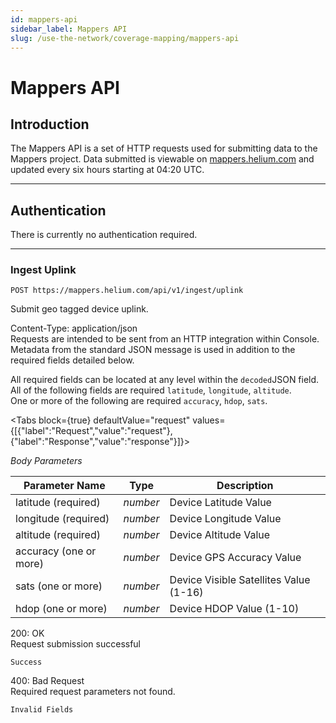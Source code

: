 ```yaml
---
id: mappers-api
sidebar_label: Mappers API
slug: /use-the-network/coverage-mapping/mappers-api
---
```


# Mappers API


## Introduction

The Mappers API is a set of HTTP requests used for submitting data to the
Mappers project. Data submitted is viewable on
[mappers.helium.com](https://mappers.helium.com) and updated every six hours
starting at 04:20 UTC.

---

## Authentication

There is currently no authentication required.

---

### Ingest Uplink

```
POST https://mappers.helium.com/api/v1/ingest/uplink
```

Submit geo tagged device uplink.

Content-Type: application/json  
Requests are intended to be sent from an HTTP integration within Console.
Metadata from the standard JSON message is used in addition to the required
fields detailed below.

All required fields can be located at any level within the `decoded`JSON
field.  
All of the following fields are required `latitude`, `longitude`, `altitude`.  
One or more of the following are required `accuracy`, `hdop`, `sats`.

<Tabs
  block={true}
  defaultValue="request"
  values={[{"label":"Request","value":"request"},{"label":"Response","value":"response"}]}>
<TabItem value="request">

_Body Parameters_

| Parameter Name         | Type     | Description                            |
| ---------------------- | -------- | -------------------------------------- |
| latitude (required)    | _number_ | Device Latitude Value                  |
| longitude (required)   | _number_ | Device Longitude Value                 |
| altitude (required)    | _number_ | Device Altitude Value                  |
| accuracy (one or more) | _number_ | Device GPS Accuracy Value              |
| sats (one or more)     | _number_ | Device Visible Satellites Value (1-16) |
| hdop (one or more)     | _number_ | Device HDOP Value (1-10)               |

</TabItem>
<TabItem value="response">

200: OK  
Request submission successful

```
Success
```

400: Bad Request  
Required request parameters not found.

```
Invalid Fields
```

</TabItem>
</Tabs>

